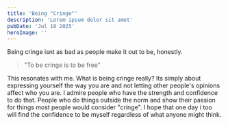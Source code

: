 ```yaml
---
title: 'Being "Cringe"'
description: 'Lorem ipsum dolor sit amet'
pubDate: 'Jul 10 2025'
heroImage: ''
---
```


Being cringe isnt as bad as people make it out to be, honestly. 
> "To be cringe is to be free"

This resonates with me. What is being cringe really? Its simply about expressing yourself the way you are and not letting other people's opinions affect who you are. I admire people who have the strength and confidence to do that. People who do things outside the norm and show their passion for things most people would consider "cringe". I hope that one day i too will find the confidence to be myself regardless of what anyone might think.